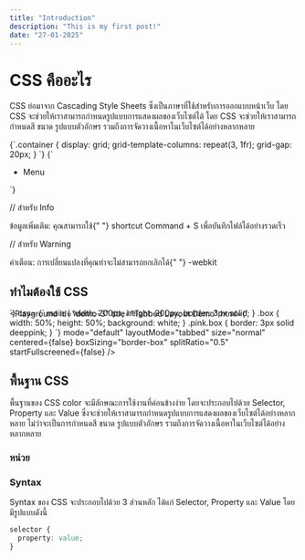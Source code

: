 ```yaml
---
title: "Introduction"
description: "This is my first post!"
date: "27-01-2025"
---
```


# CSS คืออะไร

CSS ย่อมาจาก <TextLink href="#"> Cascading Style Sheets </TextLink> ซึ่งเป็นภาษาที่ใช้สำหรับการออกแบบหน้าเว็บ โดย CSS จะช่วยให้เราสามารถกำหนดรูปแบบการแสดงผลของเว็บไซต์ได้ โดย CSS จะช่วยให้เราสามารถกำหนดสี ขนาด รูปแบบตัวอักษร รวมถึงการจัดวางเนื้อหาในเว็บไซต์ได้อย่างหลากหลาย

<CodeBlock>
  {`.container {  
    display: grid;  
    grid-template-columns: repeat(3, 1fr);  
    grid-gap: 20px;  
  }
`}
</CodeBlock>

<CodeBlock language="html">
  {`<nav className="jun-dock">
    <ul className="jun-dockMenu">
      <li className="jun-dockMenuItem">
        <a className="jun-dockMenuButton">
          <Icon />
          Menu
        </a>
      </li>
    </ul>
</nav>
`}
</CodeBlock>

// สำหรับ Info

<Callout type="info" title="ข้อมูลเพิ่มเติม">
  ข้อมูลเพิ่มเติม: คุณสามารถใช้{" "}
  <TextCode backgroundMode="info">shortcut Command + S</TextCode>
  เพื่อบันทึกไฟล์ได้อย่างรวดเร็ว
</Callout>

// สำหรับ Warning

<Callout type="warning" title="คำเตือน">
  คำเตือน: การเปลี่ยนแปลงที่คุณทำจะไม่สามารถยกเลิกได้{" "}
  <TextCode backgroundMode="warning">-webkit</TextCode>
</Callout>

## ทำไมต้องใช้ CSS

<Playground
  id="demo-3"
  title="Tabbed Layout Demo"
  html={`  
	<style>
  .pink.box {
    margin-top: -32px;
    margin-left: -32px;
  }
</style>

<main>
  <div class="pink box"></div>
</main>
`} css=
{`  
main {
    width: 200px;
    height: 200px;
    border: 3px solid;
}
.box {
    width: 50%;
    height: 50%;
    background: white;
}
.pink.box {
    border: 3px solid deeppink;
}
`}
mode="default" layoutMode="tabbed" size="normal" centered={false}
boxSizing="border-box" splitRatio="0.5" startFullscreened={false}
/>

## พื้นฐาน CSS

พื้นฐานของ CSS <TextCode>color</TextCode> จะมีลักษณะการใช้งานที่ค่อนข้างง่าย โดยจะประกอบไปด้วย Selector, Property และ Value ซึ่งจะช่วยให้เราสามารถกำหนดรูปแบบการแสดงผลของเว็บไซต์ได้อย่างหลากหลาย ไม่ว่าจะเป็นการกำหนดสี ขนาด รูปแบบตัวอักษร รวมถึงการจัดวางเนื้อหาในเว็บไซต์ได้อย่างหลากหลาย

### หน่วย

### Syntax

Syntax ของ CSS จะประกอบไปด้วย 3 ส่วนหลัก ได้แก่ Selector, Property และ Value โดยมีรูปแบบดังนี้

```css
selector {
  property: value;
}
```
